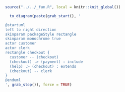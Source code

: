 ```r
source("../../_fun.R", local = knitr::knit_global())
```

```r
  to_diagram(paste(grab_start(), '

@startuml
left to right direction
skinparam packageStyle rectangle
skinparam monochrome true
actor customer
actor clerk
rectangle checkout {
  customer -- (checkout)
  (checkout) .> (payment) : include
  (help) .> (checkout) : extends
  (checkout) -- clerk
}
@enduml
', grab_stop()), force = TRUE)
```
